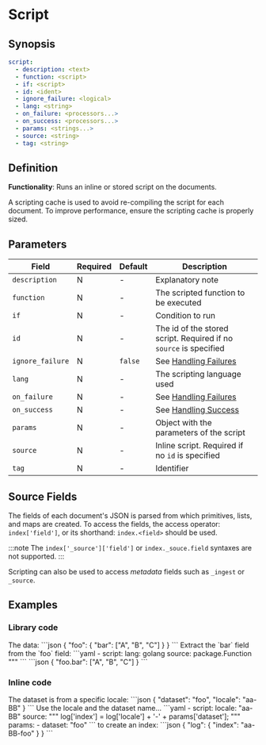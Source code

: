 # Script

## Synopsis

```yaml
script:
  - description: <text>
  - function: <script>
  - if: <script>
  - id: <ident>
  - ignore_failure: <logical>
  - lang: <string>
  - on_failure: <processors...>
  - on_success: <processors...>
  - params: <strings...>
  - source: <string>
  - tag: <string>
```

## Definition

**Functionality**: Runs an inline or stored script on the documents.

A scripting cache is used to avoid re-compiling the script for each document. To improve performance, ensure the scripting cache is properly sized.

## Parameters

|Field|Required|Default|Description|
|---|---|---|---|
|`description`|N|-|Explanatory note|
|`function`|N|-|The scripted function to be executed|
|`if`|N|-|Condition to run|
|`id`|N|-|The id of the stored script. Required if no `source` is specified|
|`ignore_failure`|N|`false`|See [Handling Failures](../handling-failures.mdx)|
|`lang`|N|-|The scripting language used|
|`on_failure`|N|-|See [Handling Failures](../handling-failures.mdx)|
|`on_success`|N|-|See [Handling Success](../handling-success.mdx)|
|`params`|N|-|Object with the parameters of the script|
|`source`|N|-|Inline script. Required if no `id` is specified|
|`tag`|N|-|Identifier|

## Source Fields

The fields of each document's JSON is parsed from which primitives, lists, and maps are created. To access the fields, the access operator: `index['field']`, or its shorthand: `index.<field>` should be used.

:::note
The `index['_source']['field']` or `index._souce.field` syntaxes are not supported.
:::

Scripting can also be used to access _metadata_ fields such as `_ingest` or `_source`.

## Examples

### Library code

<ExampleGrid>
  <CommentCol>
    The data:
  </CommentCol>
  <CodeCol>
    ```json
    {
      "foo": {
        "bar": ["A", "B", "C"]
      }
    }
    ```
  </CodeCol>

  <CommentCol>
    Extract the `bar` field from the `foo` field:
  </CommentCol>
  <CodeCol>
    ```yaml
    - script:
      lang: golang
      source: package.Function
      """
    ```
    ```json
    {
      "foo.bar": ["A", "B", "C"]
    }
    ```
  </CodeCol>
</ExampleGrid>

### Inline code

<ExampleGrid>
  <CommentCol>
    The dataset is from a specific locale:
  </CommentCol>
  <CodeCol>
    ```json
    {
      "dataset": "foo",
      "locale": "aa-BB"
    }
    ```
  </CodeCol>

  <CommentCol>
    Use the locale and the dataset name...
  </CommentCol>
  <CodeCol>
    ```yaml
    - script:
      locale: "aa-BB"
      source: """
        log['index'] = log['locale'] + '-' + params['dataset'];
      """
      params:
        - dataset: "foo"
  ```
  </CodeCol>
  <CommentCol>
     to create an index:
  </CommentCol>
  <CodeCol>
    ```json
    {
      "log": {
        "index": "aa-BB-foo"
      }
    }
    ```
  </CodeCol>
</ExampleGrid>
